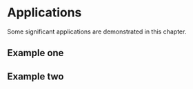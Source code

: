 # Applications

Some significant applications are demonstrated in this chapter.

## Example one

## Example two
